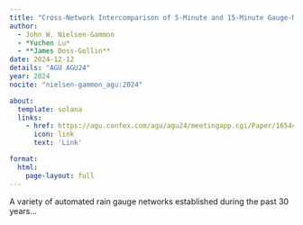 ```yaml
---
title: "Cross-Network Intercomparison of 5-Minute and 15-Minute Gauge-Measured Precipitation Extremes in the South-Central United States"
author:
  - John W. Nielsen-Gammon
  - *Yuchen Lu*
  - **James Doss-Gollin**
date: 2024-12-12
details: "AGU AGU24"
year: 2024
nocite: "nielsen-gammon_agu:2024"

about:
  template: solana
  links:
    - href: https://agu.confex.com/agu/agu24/meetingapp.cgi/Paper/1654445
      icon: link
      text: 'Link'

format:
  html:
    page-layout: full
---
```


A variety of automated rain gauge networks established during the past 30 years...

:::{#bibliography}
:::